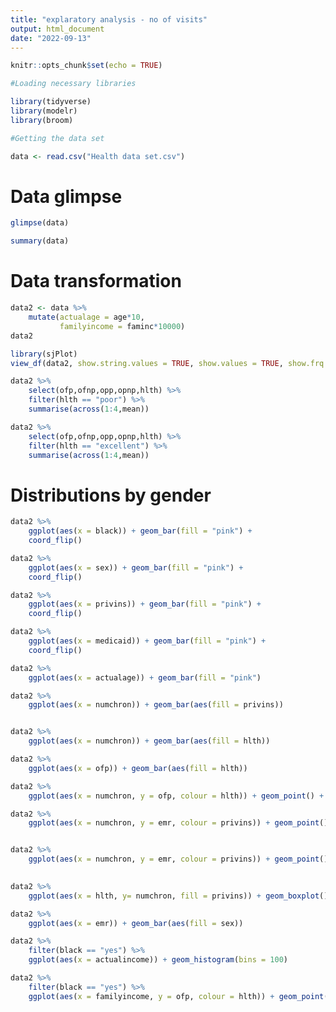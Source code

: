 ```yaml
---
title: "explaratory analysis - no of visits"
output: html_document
date: "2022-09-13"
---
```


```r
knitr::opts_chunk$set(echo = TRUE)
```



```r
#Loading necessary libraries

library(tidyverse)
library(modelr)
library(broom)

```

```r
#Getting the data set

data <- read.csv("Health data set.csv")
```

# Data glimpse

```r
glimpse(data)
```

```r
summary(data)
```

# Data transformation

```r
data2 <- data %>% 
    mutate(actualage = age*10,
           familyincome = faminc*10000)
data2          

```
```r

library(sjPlot)
view_df(data2, show.string.values = TRUE, show.values = TRUE, show.frq = TRUE, show.labels = TRUE, show.prc = TRUE)
```



```r

data2 %>% 
    select(ofp,ofnp,opp,opnp,hlth) %>% 
    filter(hlth == "poor") %>% 
    summarise(across(1:4,mean))

data2 %>% 
    select(ofp,ofnp,opp,opnp,hlth) %>% 
    filter(hlth == "excellent") %>% 
    summarise(across(1:4,mean))

```



# Distributions by gender
```r
data2 %>% 
    ggplot(aes(x = black)) + geom_bar(fill = "pink") +
    coord_flip()

data2 %>% 
    ggplot(aes(x = sex)) + geom_bar(fill = "pink") +
    coord_flip()

data2 %>% 
    ggplot(aes(x = privins)) + geom_bar(fill = "pink") +
    coord_flip()

data2 %>% 
    ggplot(aes(x = medicaid)) + geom_bar(fill = "pink") +
    coord_flip()

```

```r
data2 %>% 
    ggplot(aes(x = actualage)) + geom_bar(fill = "pink")
```

```r
data2 %>% 
    ggplot(aes(x = numchron)) + geom_bar(aes(fill = privins))


data2 %>% 
    ggplot(aes(x = numchron)) + geom_bar(aes(fill = hlth))

data2 %>% 
    ggplot(aes(x = ofp)) + geom_bar(aes(fill = hlth))
```
```r
data2 %>% 
    ggplot(aes(x = numchron, y = ofp, colour = hlth)) + geom_point() + facet_wrap(~sex)

data2 %>% 
    ggplot(aes(x = numchron, y = emr, colour = privins)) + geom_point() + facet_wrap(~black)


data2 %>% 
    ggplot(aes(x = numchron, y = emr, colour = privins)) + geom_point() + facet_wrap(~sex)
           
```
```r
data2 %>% 
    ggplot(aes(x = hlth, y= numchron, fill = privins)) + geom_boxplot()
```
```r
data2 %>% 
    ggplot(aes(x = emr)) + geom_bar(aes(fill = sex))
```

```r
data2 %>% 
    filter(black == "yes") %>% 
    ggplot(aes(x = actualincome)) + geom_histogram(bins = 100)
```

```r
data2 %>% 
    filter(black == "yes") %>% 
    ggplot(aes(x = familyincome, y = ofp, colour = hlth)) + geom_point() + facet_wrap(~region)
```

